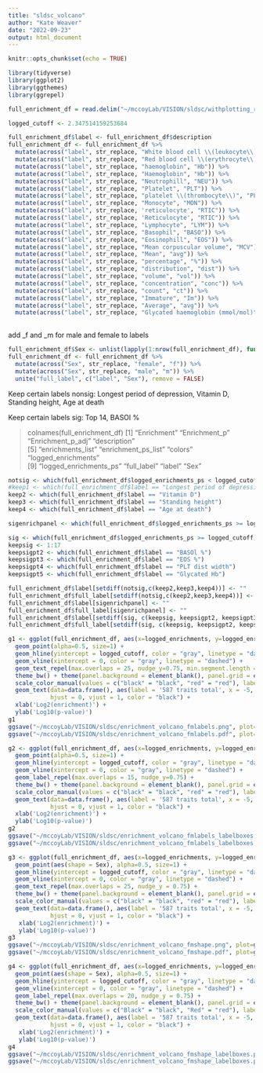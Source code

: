 ```yaml
---
title: "sldsc_volcano"
author: "Kate Weaver"
date: "2022-09-23"
output: html_document
---
```


```r
knitr::opts_chunk$set(echo = TRUE)
```

```r
library(tidyverse)
library(ggplot2)
library(ggthemes)
library(ggrepel)
```

```r
full_enrichment_df = read.delim("~/mccoyLab/VISION/sldsc/withplotting_raw_cCRE_all_UKBB_traits.enrichment.txt", sep="\t", header=TRUE, row.names=1)

logged_cutoff <- 2.347514159253684
```

```r
full_enrichment_df$label <- full_enrichment_df$description
full_enrichment_df <- full_enrichment_df %>%
  mutate(across("label", str_replace, "White blood cell \\(leukocyte\\)", "WBC")) %>%
  mutate(across("label", str_replace, "Red blood cell \\(erythrocyte\\)", "RBC")) %>%
  mutate(across("label", str_replace, "haemoglobin", "Hb")) %>%
  mutate(across("label", str_replace, "Haemoglobin", "Hb")) %>%
  mutate(across("label", str_replace, "Neutrophill", "NEU")) %>%
  mutate(across("label", str_replace, "Platelet", "PLT")) %>%
  mutate(across("label", str_replace, "platelet \\(thrombocyte\\)", "PLT")) %>%
  mutate(across("label", str_replace, "Monocyte", "MON")) %>%
  mutate(across("label", str_replace, 'reticulocyte', "RTIC")) %>%
  mutate(across("label", str_replace, 'Reticulocyte', "RTIC")) %>%
  mutate(across("label", str_replace, "Lymphocyte", "LYM")) %>%
  mutate(across("label", str_replace, "Basophil", "BASO")) %>%
  mutate(across("label", str_replace, "Eosinophill", "EOS")) %>%
  mutate(across("label", str_replace, "Mean corpuscular volume", "MCV")) %>%
  mutate(across("label", str_replace, "Mean", "avg")) %>%
  mutate(across("label", str_replace, "percentage", "%")) %>%
  mutate(across("label", str_replace, "distribution", "dist")) %>%
  mutate(across("label", str_replace, "volume", "vol")) %>%
  mutate(across("label", str_replace, "concentration", "conc")) %>%
  mutate(across("label", str_replace, "count", "ct")) %>%
  mutate(across("label", str_replace, "Immature", "Im")) %>%
  mutate(across("label", str_replace, "Average", "avg")) %>%
  mutate(across("label", str_replace, "Glycated haemoglobin (mmol/mol)", "Glycated Hb"))
 
```


add _f and _m for male and female to labels
```r
full_enrichment_df$Sex <- unlist(lapply(1:nrow(full_enrichment_df), function(x) strsplit(row.names(full_enrichment_df)[x], "\\.")[[1]][2]))
full_enrichment_df <- full_enrichment_df %>%
  mutate(across("Sex", str_replace, "female", "f")) %>%
  mutate(across("Sex", str_replace, "male", "m")) %>%
  unite("full_label", c("label", "Sex"), remove = FALSE)
```


Keep certain labels nonsig: Longest period of depression, Vitamin D, Standing height, Age at death

Keep certain labels sig: Top 14, BASOl %

> colnames(full_enrichment_df)
 [1] "Enrichment"            "Enrichment_p"          "Enrichment_p_adj"      "description"          
 [5] "enrichments_list"      "enrichment_ps_list"    "colors"                "logged_enrichments"   
 [9] "logged_enrichments_ps" "full_label"            "label"                 "Sex"   

```r
notsig <- which(full_enrichment_df$logged_enrichments_ps < logged_cutoff)
#keep1 <- which(full_enrichment_df$label == "Longest period of depression")
keep2 <- which(full_enrichment_df$label == "Vitamin D")
keep3 <- which(full_enrichment_df$label == "Standing height")
keep4 <- which(full_enrichment_df$label == "Age at death")

sigenrichpanel <- which(full_enrichment_df$logged_enrichments_ps >= logged_cutoff & full_enrichment_df$logged_enrichments == min(full_enrichment_df$logged_enrichments))

```

```r
sig <- which(full_enrichment_df$logged_enrichments_ps >= logged_cutoff)
keepsig <- 1:17
keepsigpt2 <- which(full_enrichment_df$label == "BASOl %")
keepsigpt3 <- which(full_enrichment_df$label == "EOS %")
keepsigpt4 <- which(full_enrichment_df$label == "PLT dist width")
keepsigpt5 <- which(full_enrichment_df$label == "Glycated Hb")
```

```r
full_enrichment_df$label[setdiff(notsig,c(keep2,keep3,keep4))] <- ""
full_enrichment_df$full_label[setdiff(notsig,c(keep2,keep3,keep4))] <- ""
full_enrichment_df$label[sigenrichpanel] <- ""
full_enrichment_df$full_label[sigenrichpanel] <- ""
full_enrichment_df$label[setdiff(sig, c(keepsig, keepsigpt2, keepsigpt3, keepsigpt4, keepsigpt5))] <- ""
full_enrichment_df$full_label[setdiff(sig, c(keepsig, keepsigpt2, keepsigpt3, keepsigpt4, keepsigpt5))] <- ""
```

```r
g1 <- ggplot(full_enrichment_df, aes(x=logged_enrichments, y=logged_enrichments_ps, color=colors, label=full_label)) + 
  geom_point(alpha=0.5, size=1) + 
  geom_hline(yintercept = logged_cutoff, color = "gray", linetype = "dashed") +
  geom_vline(xintercept = 0, color = "gray", linetype = "dashed") +
  geom_text_repel(max.overlaps = 25, nudge_y=0.75, min.segment.length = 0.25) + 
  theme_bw() + theme(panel.background = element_blank(), panel.grid = element_blank()) + 
  scale_color_manual(values = c("black" = "black", "red" = "red"), labels = c("not sig", "sig"), guide="none") +
  geom_text(data=data.frame(), aes(label = '587 traits total', x = -5, y = 14),
            hjust = 0, vjust = 1, color = "black") +
  xlab('Log2(enrichment)') +
  ylab('Log10(p-value)')
g1
ggsave("~/mccoyLab/VISION/sldsc/enrichment_volcano_fmlabels.png", plot=g1)
ggsave("~/mccoyLab/VISION/sldsc/enrichment_volcano_fmlabels.pdf", plot=g1)
```


```r
g2 <- ggplot(full_enrichment_df, aes(x=logged_enrichments, y=logged_enrichments_ps, color=colors, label=full_label)) + 
  geom_point(alpha=0.5, size=1) + 
  geom_hline(yintercept = logged_cutoff, color = "gray", linetype = "dashed") +
  geom_vline(xintercept = 0, color = "gray", linetype = "dashed") +
  geom_label_repel(max.overlaps = 15, nudge_y=0.75) + 
  theme_bw() + theme(panel.background = element_blank(), panel.grid = element_blank()) + 
  scale_color_manual(values = c("black" = "black", "red" = "red"), labels = c("not sig", "sig"), guide="none") +
  geom_text(data=data.frame(), aes(label = '587 traits total', x = -5, y = 14),
            hjust = 0, vjust = 1, color = "black") +
  xlab('Log2(enrichment)') +
  ylab('Log10(p-value)')
g2
ggsave("~/mccoyLab/VISION/sldsc/enrichment_volcano_fmlabels_labelboxes.png", plot=g2)
ggsave("~/mccoyLab/VISION/sldsc/enrichment_volcano_fmlabels_labelboxes.pdf", plot=g2)
```

```r
g3 <- ggplot(full_enrichment_df, aes(x=logged_enrichments, y=logged_enrichments_ps, color=colors, label=label)) + 
  geom_point(aes(shape = Sex), alpha=0.5, size=1) + 
  geom_hline(yintercept = logged_cutoff, color = "gray", linetype = "dashed") +
  geom_vline(xintercept = 0, color = "gray", linetype = "dashed") +
  geom_text_repel(max.overlaps = 25, nudge_y = 0.75) + 
  theme_bw() + theme(panel.background = element_blank(), panel.grid = element_blank()) + 
  scale_color_manual(values = c("black" = "black", "red" = "red"), labels = c("not sig", "sig"), guide="none") +
  geom_text(data=data.frame(), aes(label = '587 traits total', x = -5, y = 14),
            hjust = 0, vjust = 1, color = "black") +
   xlab('Log2(enrichment)') +
   ylab('Log10(p-value)')
g3
ggsave("~/mccoyLab/VISION/sldsc/enrichment_volcano_fmshape.png", plot=g3)
ggsave("~/mccoyLab/VISION/sldsc/enrichment_volcano_fmshape.pdf", plot=g3)

```

```r
g4 <- ggplot(full_enrichment_df, aes(x=logged_enrichments, y=logged_enrichments_ps, color=color, label=label)) + 
  geom_point(aes(shape = Sex), alpha=0.5, size=1) + 
  geom_hline(yintercept = logged_cutoff, color = "gray", linetype = "dashed") +
  geom_vline(xintercept = 0, color = "gray", linetype = "dashed") +
  geom_label_repel(max.overlaps = 20, nudge_y = 0.75) + 
  theme_bw() + theme(panel.background = element_blank(), panel.grid = element_blank()) + 
  scale_color_manual(values = c("Black" = "black", "Red" = "red"), labels = c("not sig", "sig"), guide="none") +
  geom_text(data=data.frame(), aes(label = '587 traits total', x = -5, y = 14),
            hjust = 0, vjust = 1, color = "black") +
   xlab('Log2(enrichment)') +
   ylab('Log10(p-value)')
g4
ggsave("~/mccoyLab/VISION/sldsc/enrichment_volcano_fmshape_labelboxes.png", plot=g4)
ggsave("~/mccoyLab/VISION/sldsc/enrichment_volcano_fmshape_labelboxes.pdf", plot=g4)
```